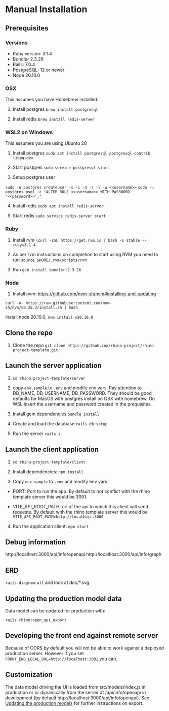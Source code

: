 # Manual Installation

## Prerequisites

### Versions

- Ruby version: 3.1.4
- Bundler 2.3.26
- Rails: 7.0.4
- PostgreSQL: 12 or newer
- Node 20.10.0

### OSX

This assumes you have Homebrew installed.

1. Install postgres `brew install postgresql`

2. Install redis `brew install redis-server`

### WSL2 on Windows

This assumes you are using Ubuntu 20

1. Install postgres `sudo apt install postgresql postgresql-contrib libpq-dev`

2. Start postgres `sudo service postgresql start`

3. Setup postgres user

`sudo -u postgres createuser -s -i -d -r -l -w <<username>>`
`sudo -u postgres psql -c "ALTER ROLE <<username>> WITH PASSWORD '<<password>>';"`

4. Install redis `sudo apt install redis-server`

5. Start redis `sudo service redis-server start`

### Ruby

1. Install rvm `\curl -sSL https://get.rvm.io | bash -s stable --ruby=3.1.4`

2. As per rvm instructions on completion to start using RVM you need to run `source $HOME/.rvm/scripts/rvm`

3. Run `gem install bundler:2.3.26`

### Node

1. Install nvm: https://github.com/nvm-sh/nvm#installing-and-updating

`curl -o- https://raw.githubusercontent.com/nvm-sh/nvm/v0.35.3/install.sh | bash`

Install node 20.10.0, `nvm install v20.10.0`

## Clone the repo

1. Clone the repo `git clone https://github.com/rhino-project/rhino-project-template.git`

## Launch the server application

1. `cd rhino-project-template/server`

2. copy `env.sample` to `.env` and modify env vars. Pay attention to DB_NAME, DB_USERNAME, DB_PASSWORD. They should be good defaults for MacOS with postgres install on OSX with homebrew. On WSL insert the username and password created in the prequisites.

3. Install gem dependencies `bundle install`

4. Create and load the database `rails db:setup`

5. Run the server `rails s`

## Launch the client application

1. `cd rhino-project-template/client`

2. Install dependencies: `npm install`

3. Copy `env.sample` to `.env` and modify env vars

- PORT: Port to run the app. By default to not conflict with the rhino template server this would be 3001.

- VITE_API_ROOT_PATH: url of the api to which this client will send requests. By default with the rhino template server this would be `VITE_API_ROOT_PATH=http://localhost:3000`

4. Run the application client: `npm start`

## Debug information

http://localhost:3000/api/info/openapi
http://localhost:3000/api/info/graph

## ERD

`rails diagram:all` and look at doc/\*.svg

## Updating the production model data

Data model can be updated for production with:

```
rails rhino:open_api_export
```

## Developing the front end against remote server

Because of CORS by default you will not be able to work against a deployed production server. However if you set `FRONT_END_LOCAL_URL=http://localhost:3001` you can.

## Customization

The data model driving the UI is loaded from src/models/index.js in production or or dynamically from the server at /api/info/openapi in development (by default http://localhost:3000/api/info/openapi). See [Updating the production models](#updating-the-production-model-data) for
further instructions on export.
